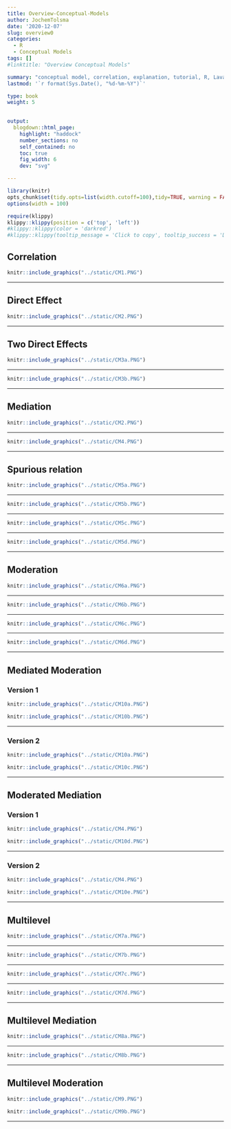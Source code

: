 ```yaml
---
title: Overview-Conceptual-Models
author: JochemTolsma
date: '2020-12-07'
slug: overview0
categories:
  - R
  - Conceptual Models
tags: []
#linktitle: "Overview Conceptual Models"

summary: "conceptual model, correlation, explanation, tutorial, R, Lavaan"
lastmod: '`r format(Sys.Date(), "%d-%m-%Y")`'

type: book
weight: 5

 
output:
  blogdown::html_page:
    highlight: "haddock"
    number_sections: no
    self_contained: no
    toc: true
    fig_width: 6
    dev: "svg"

---
```



<!--set global settings--> 
```r
library(knitr)
opts_chunk$set(tidy.opts=list(width.cutoff=100),tidy=TRUE, warning = FALSE, message = FALSE, cache=TRUE, attr.source = ".numberLines", class.source="highlightt", results= "hold")
options(width = 100)
```


<!--copy to clipboard-->
```r
require(klippy)
klippy::klippy(position = c('top', 'left'))
#klippy::klippy(color = 'darkred')
#klippy::klippy(tooltip_message = 'Click to copy', tooltip_success = 'Done')
```
<!---
https://www.w3schools.com/w3css/w3css_buttons.asp
https://www.freecodecamp.org/news/a-quick-guide-to-styling-buttons-using-css-f64d4f96337f/
--->

<!---
<style>
.btn-text-right{
	text-align: right;
}
</style>

<div class="btn-text-right">
<button onclick="window.location.href='static/index.Rmd';">download .Rmd </button>  
</div>

--->

## Correlation  

```r
knitr::include_graphics("../static/CM1.PNG")
```
---  

## Direct Effect 

```r
knitr::include_graphics("../static/CM2.PNG")
```
---  

## Two Direct Effects

```r
knitr::include_graphics("../static/CM3a.PNG")
```
---  

```r
knitr::include_graphics("../static/CM3b.PNG")
```

---  

## Mediation

```r
knitr::include_graphics("../static/CM2.PNG")
```
---  

```r
knitr::include_graphics("../static/CM4.PNG")
```

---  

## Spurious relation

```r
knitr::include_graphics("../static/CM5a.PNG")
```
---  

```r
knitr::include_graphics("../static/CM5b.PNG")
```
---  

```r
knitr::include_graphics("../static/CM5c.PNG")
```
---  

```r
knitr::include_graphics("../static/CM5d.PNG")
```

---  

## Moderation  

```r
knitr::include_graphics("../static/CM6a.PNG")
```
---  

```r
knitr::include_graphics("../static/CM6b.PNG")
```
---  

```r
knitr::include_graphics("../static/CM6c.PNG")
```
---  

```r
knitr::include_graphics("../static/CM6d.PNG")
```
---  

## Mediated Moderation

### Version 1
```r
knitr::include_graphics("../static/CM10a.PNG")
```

```r
knitr::include_graphics("../static/CM10b.PNG")
```
---  

### Version 2

```r
knitr::include_graphics("../static/CM10a.PNG")
```

```r
knitr::include_graphics("../static/CM10c.PNG")
```

---

## Moderated Mediation

### Version 1
```r
knitr::include_graphics("../static/CM4.PNG")
```

```r
knitr::include_graphics("../static/CM10d.PNG")
```
---  

### Version 2

```r
knitr::include_graphics("../static/CM4.PNG")
```

```r
knitr::include_graphics("../static/CM10e.PNG")
```

---




## Multilevel  

```r
knitr::include_graphics("../static/CM7a.PNG")
```

---  

```r
knitr::include_graphics("../static/CM7b.PNG")
```
---  

```r
knitr::include_graphics("../static/CM7c.PNG")
```
---  

```r
knitr::include_graphics("../static/CM7d.PNG")
```

---  

## Multilevel Mediation

```r
knitr::include_graphics("../static/CM8a.PNG")
```

---  

```r
knitr::include_graphics("../static/CM8b.PNG")
```

---  

## Multilevel Moderation

```r
knitr::include_graphics("../static/CM9.PNG")
```


```r
knitr::include_graphics("../static/CM9b.PNG")
```

---  

